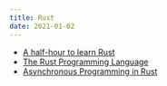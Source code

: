 ```yaml
---
title: Rust
date: 2021-01-02
---
```


- [A half-hour to learn Rust](https://fasterthanli.me/articles/a-half-hour-to-learn-rust)
- [The Rust Programming Language](https://doc.rust-lang.org/book/)
- [Asynchronous Programming in Rust](https://rust-lang.github.io/async-book/)
